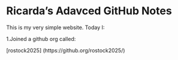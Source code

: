 # Ricarda's Adavced GitHub Notes

This is my very simple website. Today I:

1.Joined a github org called:

\[rostock2025\] (https://github.org/rostock2025/)
